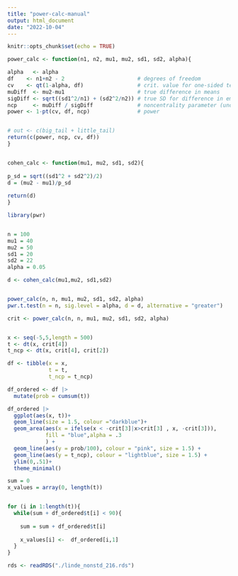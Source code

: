 ```yaml
---
title: "power-calc-manual"
output: html_document
date: "2022-10-04"
---
```


```r
knitr::opts_chunk$set(echo = TRUE)
```

```r

power_calc <- function(n1, n2, mu1, mu2, sd1, sd2, alpha){

alpha   <- alpha
df    <- n1+n2 - 2                       # degrees of freedom
cv    <- qt(1-alpha, df)                 # crit. value for one-sided test (under the null)
muDiff  <- mu2-mu1                       # true difference in means
sigDiff <- sqrt((sd1^2/n1) + (sd2^2/n2)) # true SD for difference in empirical means
ncp     <- muDiff / sigDiff              # noncentrality parameter (under alternative)
power <- 1-pt(cv, df, ncp)               # power


# out <- c(big_tail + little_tail)
return(c(power, ncp, cv, df))
}


cohen_calc <- function(mu1, mu2, sd1, sd2){
  
p_sd = sqrt((sd1^2 + sd2^2)/2)
d = (mu2 - mu1)/p_sd
  
return(d)
}
```

```r
library(pwr)


n = 100
mu1 = 40
mu2 = 50
sd1 = 20
sd2 = 22
alpha = 0.05

d <- cohen_calc(mu1,mu2, sd1,sd2)


power_calc(n, n, mu1, mu2, sd1, sd2, alpha)
pwr.t.test(n = n, sig.level = alpha, d = d, alternative = "greater")


```

```r
crit <- power_calc(n, n, mu1, mu2, sd1, sd2, alpha)


x <- seq(-5,5,length = 500)
t <- dt(x, crit[4])
t_ncp <- dt(x, crit[4], crit[2])

df <- tibble(x = x,
             t = t,
             t_ncp = t_ncp)

df_ordered <- df |>
  mutate(prob = cumsum(t))

df_ordered |> 
  ggplot(aes(x, t))+
  geom_line(size = 1.5, colour ="darkblue")+
  geom_area(aes(x = ifelse(x < -crit[3]|x>crit[3] , x, -crit[3])), 
            fill = "blue",alpha = .3
            ) +
  geom_line(aes(y = prob/100), colour = "pink", size = 1.5) +
  geom_line(aes(y = t_ncp), colour = "lightblue", size = 1.5) +
  ylim(0,.51)+
  theme_minimal()


```


```r


sum = 0
x_values = array(0, length(t))


for (i in 1:length(t)){
  while(sum + df_ordered$t[i] < 90){
    
    sum = sum + df_ordered$t[i]
    
    x_values[i] <-  df_ordered[i,1]
  }
}
```

```r
rds <- readRDS("./linde_nonstd_216.rds")
```






